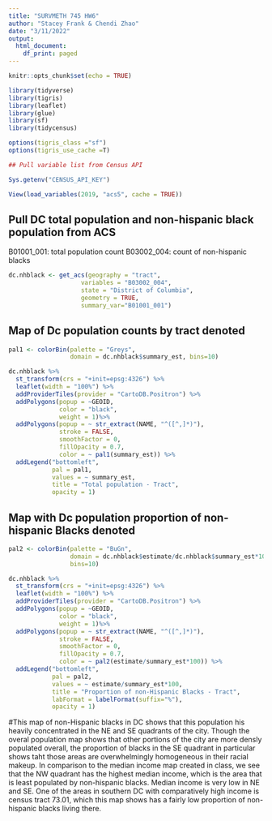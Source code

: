 ```yaml
---
title: "SURVMETH 745 HW6"
author: "Stacey Frank & Chendi Zhao"
date: "3/11/2022"
output:
  html_document:
    df_print: paged
---
```


```r
knitr::opts_chunk$set(echo = TRUE)

library(tidyverse)
library(tigris)
library(leaflet)
library(glue)
library(sf)
library(tidycensus)

options(tigris_class ="sf")
options(tigris_use_cache =T)

```



```r

## Pull variable list from Census API

Sys.getenv("CENSUS_API_KEY")

View(load_variables(2019, "acs5", cache = TRUE))

```

## Pull DC total population and non-hispanic black population from ACS

B01001_001: total population count
B03002_004: count of non-hispanic blacks

```r

dc.nhblack <- get_acs(geography = "tract", 
                    variables = "B03002_004", 
                    state = "District of Columbia",
                    geometry = TRUE,
                    summary_var="B01001_001") 


```

## Map of Dc population counts by tract denoted

```r

pal1 <- colorBin(palette = "Greys", 
                 domain = dc.nhblack$summary_est, bins=10)

dc.nhblack %>%
  st_transform(crs = "+init=epsg:4326") %>%
  leaflet(width = "100%") %>%
  addProviderTiles(provider = "CartoDB.Positron") %>%
  addPolygons(popup = ~GEOID,
              color = "black",
              weight = 1)%>%
  addPolygons(popup = ~ str_extract(NAME, "^([^,]*)"),
              stroke = FALSE,
              smoothFactor = 0,
              fillOpacity = 0.7,
              color = ~ pal1(summary_est)) %>%
  addLegend("bottomleft", 
            pal = pal1, 
            values = ~ summary_est,
            title = "Total population - Tract",
            opacity = 1)

```
## Map with Dc population proportion of non-hispanic Blacks denoted

```r
pal2 <- colorBin(palette = "BuGn", 
                 domain = dc.nhblack$estimate/dc.nhblack$summary_est*100, 
                 bins=10)

dc.nhblack %>%
  st_transform(crs = "+init=epsg:4326") %>%
  leaflet(width = "100%") %>%
  addProviderTiles(provider = "CartoDB.Positron") %>%
  addPolygons(popup = ~GEOID,
              color = "black",
              weight = 1)%>%
  addPolygons(popup = ~ str_extract(NAME, "^([^,]*)"),
              stroke = FALSE,
              smoothFactor = 0,
              fillOpacity = 0.7,
              color = ~ pal2(estimate/summary_est*100)) %>%
  addLegend("bottomleft", 
            pal = pal2, 
            values = ~ estimate/summary_est*100,
            title = "Proportion of non-Hispanic Blacks - Tract",
            labFormat = labelFormat(suffix="%"),
            opacity = 1)
```
#This map of non-Hispanic blacks in DC shows that this population his heavily concentrated in the NE and SE quadrants of the city. Though the overal population map shows that other portions of the city are more densly populated overall, the proportion of blacks in the SE quadrant in particular shows taht those areas are overwhelmingly homogeneous in their racial makeup. In comparison to the median income map created in class, we see that the NW quadrant has the highest median income, which is the area that is least populated by non-hispanic blacks. Median income is very low in NE and SE. One of the areas in southern DC with comparatively high income is census tract 73.01, which this map shows has a fairly low proportion of non-hispanic blacks living there.
